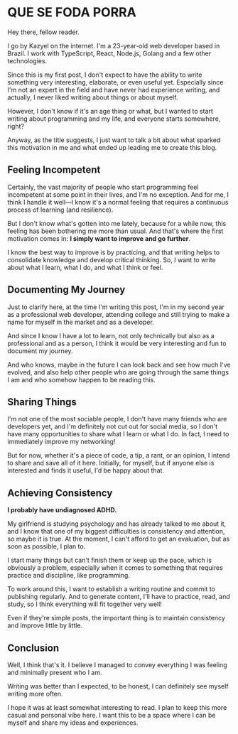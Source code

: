 # QUE SE FODA PORRA

Hey there, fellow reader.

I go by Kazyel on the internet. I'm a 23-year-old web developer based in Brazil. I work with TypeScript, React, Node.js, Golang and a few other technologies.

Since this is my first post, I don't expect to have the ability to write something very interesting, elaborate, or even useful yet. Especially since I'm not an expert in the field and have never had experience writing, and actually, I never liked writing about things or about myself.

However, I don't know if it's an age thing or what, but I wanted to start writing about programming and my life, and everyone starts somewhere, right?

Anyway, as the title suggests, I just want to talk a bit about what sparked this motivation in me and what ended up leading me to create this blog.

## Feeling Incompetent

Certainly, the vast majority of people who start programming feel incompetent at some point in their lives, and I'm no exception. And for me, I think I handle it well—I know it's a normal feeling that requires a continuous process of learning (and resilience).

But I don't know what's gotten into me lately, because for a while now, this feeling has been bothering me more than usual. And that's where the first motivation comes in: **I simply want to improve and go further**.

I know the best way to improve is by practicing, and that writing helps to consolidate knowledge and develop critical thinking. So, I want to write about what I learn, what I do, and what I think or feel.

## Documenting My Journey

Just to clarify here, at the time I'm writing this post, I'm in my second year as a professional web developer, attending college and still trying to make a name for myself in the market and as a developer.

And since I know I have a lot to learn, not only technically but also as a professional and as a person, I think it would be very interesting and fun to document my journey.

And who knows, maybe in the future I can look back and see how much I've evolved, and also help other people who are going through the same things I am and who somehow happen to be reading this.

## Sharing Things

I'm not one of the most sociable people, I don't have many friends who are developers yet, and I'm definitely not cut out for social media, so I don't have many opportunities to share what I learn or what I do. In fact, I need to immediately improve my networking!

But for now, whether it's a piece of code, a tip, a rant, or an opinion, I intend to share and save all of it here. Initially, for myself, but if anyone else is interested and finds it useful, I'd be happy about that.

## Achieving Consistency

**I probably have undiagnosed ADHD.**

My girlfriend is studying psychology and has already talked to me about it, and I know that one of my biggest difficulties is consistency and attention, so maybe it is true. At the moment, I can't afford to get an evaluation, but as soon as possible, I plan to.

I start many things but can't finish them or keep up the pace, which is obviously a problem, especially when it comes to something that requires practice and discipline, like programming.

To work around this, I want to establish a writing routine and commit to publishing regularly. And to generate content, I'll have to practice, read, and study, so I think everything will fit together very well!

Even if they're simple posts, the important thing is to maintain consistency and improve little by little.

## Conclusion

Well, I think that's it. I believe I managed to convey everything I was feeling and minimally present who I am.

Writing was better than I expected, to be honest, I can definitely see myself writing more often.

I hope it was at least somewhat interesting to read. I plan to keep this more casual and personal vibe here. I want this to be a space where I can be myself and share my ideas and experiences.
